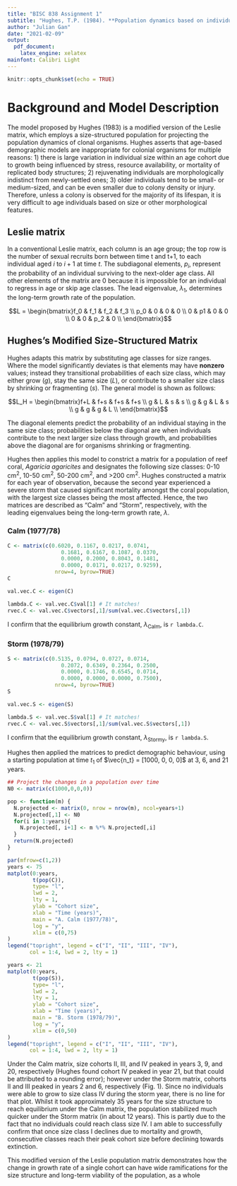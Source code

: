 ```yaml
---
title: "BISC 838 Assignment 1"
subtitle: "Hughes, T.P. (1984). **Population dynamics based on individual size rather than age: A general model with a reef coral example.** *The American Naturalist* 126(6): 778-795"
author: "Julian Gan"
date: "2021-02-09"
output: 
  pdf_document: 
    latex_engine: xelatex
mainfont: Calibri Light
---
```


```r
knitr::opts_chunk$set(echo = TRUE)
```

# Background and Model Description

The model proposed by Hughes (1983) is a modified version of the Leslie matrix, which employs a size-structured population for projecting the population dynamics of clonal organisms. Hughes asserts that age-based demographic models are inappropriate for colonial organisms for multiple reasons: 1) there is large variation in individual size within an age cohort due to growth being influenced by stress, resource availability, or mortality of replicated body structures; 2) rejuvenating individuals are morphologically indistinct from newly-settled ones; 3) older individuals tend to be small- or medium-sized, and can be even smaller due to colony density or injury. Therefore, unless a colony is observed for the majority of its lifespan, it is very difficult to age individuals based on size or other morphological features.

## Leslie matrix
In a conventional Leslie matrix, each column is an age group; the top row is the number of sexual recruits born between time t and t+1, to each individual aged $i$ to $i+1$ at time $t$. The subdiagonal elements, $p_{i}$, represent the probability of an individual surviving to the next-older age class. All other elements of the matrix are 0 because it is impossible for an individual to regress in age or skip age classes. The lead eigenvalue, $\lambda_1$, determines the long-term growth rate of the population.

$$L = \begin{bmatrix}f_0 & f_1 & f_2 & f_3 \\
p_0 & 0 & 0 & 0 \\
0 & p1 & 0 & 0 \\
0 & 0 & p_2 & 0 \\
\end{bmatrix}$$


## Hughes's Modified Size-Structured Matrix

Hughes adapts this matrix by substituting age classes for size ranges. Where the model significantly deviates is that elements may have **nonzero** values; instead they transitional probabilities of each size class, which may either grow ($g$), stay the same size ($L$), or contribute to a smaller size class by shrinking or fragmenting ($s$). The general model is shown as follows:

$$L_H = \begin{bmatrix}f+L & f+s & f+s & f+s \\
g & L & s & s \\
g & g & L & s \\
g & g & g & L \\
\end{bmatrix}$$

The diagonal elements predict the probability of an individual staying in the same size class; probabilities below the diagonal are when individuals contribute to the next larger size class through growth, and probabilities above the diagonal are for organisms shrinking or fragmenting. 

Hughes then applies this model to constrict a matrix for a population of reef coral, *Agaricia agaricites* and designates the following size classes: 0-10 cm^2^, 10-50 cm^2^, 50-200 cm^2^, and >200 cm^2^. Hughes constructed a matrix for each year of observation, because the second year experienced a severe storm that caused significant mortality amongst the coral population, with the largest size classes being the most affected. Hence, the two matrices are described as "Calm" and "Storm", respectively, with the leading eigenvalues being the long-term growth rate, $\lambda$.


### Calm (1977/78)
```r
C <- matrix(c(0.6020, 0.1167, 0.0217, 0.0741,
                 0.1681, 0.6167, 0.1087, 0.0370,
                 0.0000, 0.2000, 0.8043, 0.1481,
                 0.0000, 0.0171, 0.0217, 0.9259),
               nrow=4, byrow=TRUE)
C

val.vec.C <- eigen(C)

lambda.C <- val.vec.C$val[1] # It matches!
rvec.C <- val.vec.C$vectors[,1]/sum(val.vec.C$vectors[,1])
```
I confirm that the equilibrium growth constant, $\lambda$~Calm~, is `r lambda.C`.

### Storm (1978/79)
```r
S <- matrix(c(0.5135, 0.0794, 0.0727, 0.0714,
                 0.2072, 0.6349, 0.2364, 0.2500,
                 0.0000, 0.1746, 0.6545, 0.0714,
                 0.0000, 0.0000, 0.0000, 0.7500),
               nrow=4, byrow=TRUE)
S

val.vec.S <- eigen(S)

lambda.S <- val.vec.S$val[1] # It matches!
rvec.C <- val.vec.S$vectors[,1]/sum(val.vec.S$vectors[,1])
```
I confirm that the equilibrium growth constant, $\lambda$~Stormy~, is `r lambda.S`.

Hughes then applied the matrices to predict demographic behaviour, using a starting population at time $t_1$ of $\vec{n_t} = [1000, 0, 0, 0]$ at 3, 6, and 21 years.

```r
## Project the changes in a population over time
N0 <- matrix(c(1000,0,0,0))

pop <- function(m) {
  N.projected <- matrix(0, nrow = nrow(m), ncol=years+1)
  N.projected[,1] <- N0
  for(i in 1:years){
    N.projected[, i+1] <- m %*% N.projected[,i]
  }
  return(N.projected)
}

par(mfrow=c(1,2)) 
years <- 75
matplot(0:years,
        t(pop(C)),
        type= "l",
        lwd = 2,
        lty = 1,
        ylab = "Cohort size",
        xlab = "Time (years)",
        main = "A. Calm (1977/78)",
        log = "y",
        xlim = c(0,75)
)
legend("topright", legend = c("I", "II", "III", "IV"), 
       col = 1:4, lwd = 2, lty = 1)

years <- 21
matplot(0:years,
        t(pop(S)),
        type= "l",
        lwd = 2,
        lty = 1,
        ylab = "Cohort size",
        xlab = "Time (years)",
        main = "B. Storm (1978/79)",
        log = "y",
        xlim = c(0,50)
)
legend("topright", legend = c("I", "II", "III", "IV"), 
       col = 1:4, lwd = 2, lty = 1)
```

Under the Calm matrix, size cohorts II, III, and IV peaked in years 3, 9, and 20, respectively (Hughes found cohort IV peaked in year 21, but that could be attributed to a rounding error); however under the Storm matrix, cohorts II and III peaked in years 2 and 6, respectively  (Fig. 1). Since no individuals were able to grow to size class IV during the storm year, there is no line for that plot. Whilst it took approximately 35 years for the size structure to reach equilibrium under the Calm matrix, the population stabilized much quicker under the Storm matrix (in about 12 years). This is partly due to the fact that no individuals could reach class size IV. I am able to successfully confirm that once size class I declines due to mortality and growth, consecutive classes reach their peak cohort size before declining towards extinction.

This modified version of the Leslie population matrix demonstrates how the change in growth rate of a single cohort can have wide ramifications for the size structure and long-term viability of the population, as a whole

